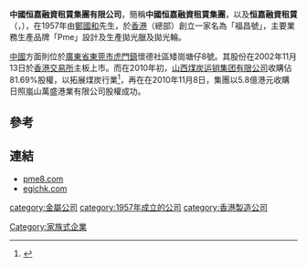 '''中國恒嘉融資租賃集團有限公司'''，簡稱'''中國恒嘉融資租賃集團'''，以及'''恒嘉融資租賃'''（'''{{lang-en|「China Ever Grand Financial Leasing Group Co., Ltd.}}'''，{{hkex|0379}}），在1957年由[[鄭國和|鄭國和]]先生，於[[香港|香港]]（總部）創立一家名為「福昌號」，主要業務生產品牌「Pme」設計及生產拋光臘及拋光輪。

[[中國|中國]]方面則位於[[廣東省|廣東省]][[東莞市|東莞市]][[虎門鎮|虎門鎮]]懷德社區矮崗塘仔8號。其股份在2002年11月13日於[[香港交易所|香港交易所]]主板上市。而在2010年初，[[山西煤炭运销集团有限公司|山西煤炭运销集团有限公司]]收購佔81.69%股權，以拓展煤炭行業<ref>{{Cite web |url=http://www.pme8.com/files/whatnew/210/C_00379IR11.pdf |title=必美宜集團2010年年報 |access-date=2011-12-28 |archive-date=2016-03-04 |archive-url=https://web.archive.org/web/20160304110821/http://www.pme8.com/files/whatnew/210/C_00379IR11.pdf |dead-url=no }}</ref>，再在在2010年11月8日，集團以5.8億港元收購日照嵐山萬盛港業有限公司股權成功。

==參考==
{{reflist}}

==連結==
*[http://www.pme8.com pme8.com] {{Wayback|url=http://www.pme8.com/ |date=20210123052048 }}
*[http://www.egichk.com egichk.com] {{Wayback|url=http://www.egichk.com/ |date=20210119120251 }}

[[category:金屬公司|category:金屬公司]]
[[Category:家族式企業|Category:家族式企業]]
[[category:1957年成立的公司|category:1957年成立的公司]]
[[category:香港製造公司|category:香港製造公司]]